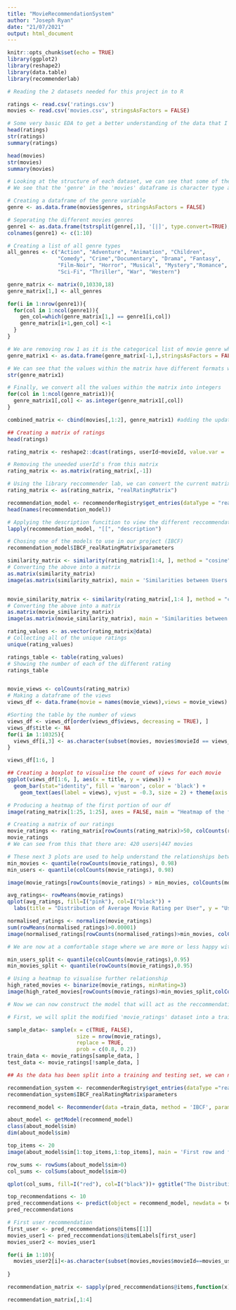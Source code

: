```yaml
---
title: "MovieRecommendationSystem"
author: "Joseph Ryan"
date: "21/07/2021"
output: html_document
---
```


```r
knitr::opts_chunk$set(echo = TRUE)
library(ggplot2)
library(reshape2)
library(data.table)
library(recommenderlab)
```

```r
# Reading the 2 datasets needed for this project in to R

ratings <- read.csv('ratings.csv')
movies <- read.csv('movies.csv', stringsAsFactors = FALSE)

```


```r
# Some very basic EDA to get a better understanding of the data that I am working with
head(ratings)
str(ratings)
summary(ratings)

head(movies)
str(movies)
summary(movies)
```

```r
# Looking at the structure of each dataset, we can see that some of the variables need some work in order to be more friendly to use.
# We see that the 'genre' in the 'movies' dataframe is character type and therefore converting it into a more accessible format is a good idea

# Creating a dataframe of the genre variable
genre <- as.data.frame(movies$genres, stringsAsFactors = FALSE) 

# Seperating the different movies genres
genre1 <- as.data.frame(tstrsplit(genre[,1], '[|]', type.convert=TRUE), stringsAsFactors=FALSE) 
colnames(genre1) <- c(1:10)  
```

```r
# Creating a list of all genre types
all_genres <- c("Action", "Adventure", "Animation", "Children", 
                "Comedy", "Crime","Documentary", "Drama", "Fantasy",
                "Film-Noir", "Horror", "Musical", "Mystery","Romance",
                "Sci-Fi", "Thriller", "War", "Western") 

genre_matrix <- matrix(0,10330,18)
genre_matrix[1,] <- all_genres

for(i in 1:nrow(genre1)){
  for(col in 1:ncol(genre1)){
    gen_col=which(genre_matrix[1,] == genre1[i,col])
    genre_matrix[i+1,gen_col] <-1
  }
}
```

```r
# We are removing row 1 as it is the categorical list of movie genre which we do not want
genre_matrix1 <- as.data.frame(genre_matrix[-1,],stringsAsFactors = FALSE) 

# We can see that the values within the matrix have different formats which will cause issues when trying to work with them
str(genre_matrix1) 

# Finally, we convert all the values within the matrix into integers
for(col in 1:ncol(genre_matrix1)){
  genre_matrix1[,col] <- as.integer(genre_matrix1[,col]) 
}
```

```r
combined_matrix <- cbind(movies[,1:2], genre_matrix1) #adding the updating matrix to the movie df instead of using the base 'genre' column

## Creating a matrix of ratings
head(ratings)

rating_matrix <- reshape2::dcast(ratings, userId~movieId, value.var = 'rating', na.rm = FALSE)

# Removing the uneeded userId's from this matrix
rating_matrix <- as.matrix(rating_matrix[,-1]) 
```

```r
# Using the library reccommender lab, we can convert the current matrix into a sparse matrix
rating_matrix <- as(rating_matrix, "realRatingMatrix")

recommendation_model <- recommenderRegistry$get_entries(dataType = "realRatingMatrix")
head(names(recommendation_model))

# Applying the description funcition to view the different reccommendations
lapply(recommendation_model, "[[", "description") 

# Chosing one of the models to use in our project (IBCF)
recommendation_model$IBCF_realRatingMatrix$parameters 
```

```r
similarity_matrix <- similarity(rating_matrix[1:4, ], method = "cosine", which = "users")
# Converting the above into a matrix
as.matrix(similarity_matrix) 
image(as.matrix(similarity_matrix), main = 'Similarities between Users')


movie_similarity_matrix <- similarity(rating_matrix[,1:4 ], method = "cosine", which = "items")
# Converting the above into a matrix
as.matrix(movie_similarity_matrix) 
image(as.matrix(movie_similarity_matrix), main = 'Similarities between Movies')
```

```r
rating_values <- as.vector(rating_matrix@data)
# Collecting all of the unique ratings
unique(rating_values) 

ratings_table <- table(rating_values)
# Showing the number of each of the different rating
ratings_table 


movie_views <- colCounts(rating_matrix)
# Making a dataframe of the views
views_df <- data.frame(movie = names(movie_views),views = movie_views) 

#Sorting the table by the number of views
views_df <- views_df[order(views_df$views, decreasing = TRUE), ] 
views_df$title <- NA
for(i in 1:10325){
  views_df[i,3] <- as.character(subset(movies, movies$movieId == views_df[i,1])$title)
}

views_df[1:6, ]
```

```r
## Creating a boxplot to visualise the count of views for each movie
ggplot(views_df[1:6, ], aes(x = title, y = views)) +
  geom_bar(stat="identity", fill = 'maroon', color = 'black') +
    geom_text(aes(label = views), vjust = -0.3, size = 2) + theme(axis.text.x = element_text(angle = 45, hjust = 1)) + labs(title = "Total Number of Views on Top Movies", y = "Views", x = "Title") + theme(plot.title = element_text(hjust = 0.5))
```

```r
# Producing a heatmap of the first portion of our df
image(rating_matrix[1:25, 1:25], axes = FALSE, main = "Heatmap of the first 25 rows and 25 columns")
```

```r
# Creating a matrix of our ratings
movie_ratings <- rating_matrix[rowCounts(rating_matrix)>50, colCounts(rating_matrix)>50]
movie_ratings 
# We can see from this that there are: 420 users|447 movies
```

```r
# These next 3 plots are used to help understand the relationships between our differnt variables 
min_movies <- quantile(rowCounts(movie_ratings), 0.98)
min_users <- quantile(colCounts(movie_ratings), 0.98)

image(movie_ratings[rowCounts(movie_ratings) > min_movies, colCounts(movie_ratings)> min_users], main = 'Top Users and Movies Heatmap')

avg_ratings<- rowMeans(movie_ratings)
qplot(avg_ratings, fill=I("pink"), col=I("black")) +
  labs(title = "Distribution of Average Movie Rating per User", y = "Users", x = "Average Rating") + theme(plot.title = element_text(hjust = 0.5)) 
```

```r
normalised_ratings <- normalize(movie_ratings)
sum(rowMeans(normalised_ratings)>0.00001)
image(normalised_ratings[rowCounts(normalised_ratings)>min_movies, colCounts(normalised_ratings) > min_users], main = "Normalised Ratings of the Top Users")
```

```r
# We are now at a comfortable stage where we are more or less happy with the format of the data, the last step is to split it into 2 binary categories; 0 and 1; 0 if the rating is below three and 1 if it is above three

min_users_split <- quantile(colCounts(movie_ratings),0.95)
min_movies_split <- quantile(rowCounts(movie_ratings),0.95)

# Using a heatmap to visualise further relationship 
high_rated_movies <- binarize(movie_ratings, minRating=3)
image(high_rated_movies[rowCounts(movie_ratings)>min_movies_split,colCounts(movie_ratings)>min_users_split], main = "Top Movies and Users Heatmap")
```

```r
# Now we can now construct the model that will act as the reccommendation system for the movies 

# First, we will split the modified 'movie_ratings' dataset into a train and test set (80:20)

sample_data<- sample(x = c(TRUE, FALSE),
                      size = nrow(movie_ratings),
                      replace = TRUE,
                      prob = c(0.8, 0.2))
train_data <- movie_ratings[sample_data, ]
test_data <- movie_ratings[!sample_data, ]
```

```r
## As the data has been split into a training and testing set, we can now focus on building the recommendation system

recommendation_system <- recommenderRegistry$get_entries(dataType ="realRatingMatrix")
recommendation_system$IBCF_realRatingMatrix$parameters

recommend_model <- Recommender(data =train_data, method = 'IBCF', parameter = list(k=30))
```

```r
about_model <- getModel(recommend_model)
class(about_model$sim)
dim(about_model$sim)
```
```r
top_items <- 20
image(about_model$sim[1:top_items,1:top_items], main = 'First row and first column Heatmap') 
```

```r
row_sums <- rowSums(about_model$sim>0)
col_sums <- colSums(about_model$sim>0)

qplot(col_sums, fill=I("red"), col=I("black"))+ ggtitle("The Distribution of Column Count") + theme(plot.title = element_text(hjust = 0.5))
```

```r
top_recommendations <- 10
pred_reccommendations <- predict(object = recommend_model, newdata = test_data, n = top_recommendations)
pred_reccommendations

# First user recommendation
first_user <- pred_reccommendations@items[[1]] 
movies_user1 <- pred_reccommendations@itemLabels[first_user]
movies_user2 <- movies_user1
```

```r
for(i in 1:10){
  movies_user2[i]<-as.character(subset(movies,movies$movieId==movies_user1[i])$title)
  
}
```

```r
recommendation_matrix <- sapply(pred_reccommendations@items,function(x){as.integer(colnames(movie_ratings)[x])})

recommendation_matrix[,1:4]
```
